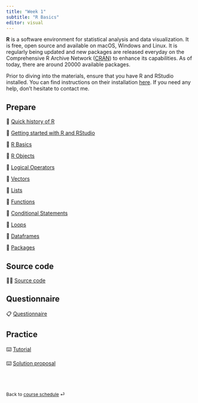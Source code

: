 ```yaml
---
title: "Week 1"
subtitle: "R Basics"
editor: visual
---
```


**R** is a software environment for statistical analysis and data visualization. It is free, open source and available on macOS, Windows and Linux. It is regularly being updated and new packages are released everyday on the Comprehensive R Archive Network ([CRAN](https://cloud.r-project.org/web/packages/available_packages_by_date.html)) to enhance its capabilities. As of today, there are around $20000$ available packages.

Prior to diving into the materials, ensure that you have R and RStudio installed. You can find instructions on their installation [here](/information/faq.qmd). If you need any help, don't hesitate to contact me.


## Prepare

📖 [Quick history of R](/contents/week-1/00_History_of_R.qmd)

📖 [Getting started with R and RStudio](/contents/week-1/01_Getting_Started.qmd)

📖 [R Basics](/contents/week-1/01_R_Basics.qmd)

📖 [R Objects](/contents/week-1/02_R_Objects.qmd)

📖 [Logical Operators](/contents/week-1/03_Logical_Ops.qmd)

📖 [Vectors](/contents/week-1/04_Vectors.qmd)

📖 [Lists](/contents/week-1/05_Lists.qmd)

📖 [Functions](/contents/week-1/06_Functions.qmd)

📖 [Conditional Statements](/contents/week-1/07_If_Else.qmd)

📖 [Loops](/contents/week-1/08_Loops.qmd)

📖 [Dataframes](/contents/week-1/09_Dataframes.qmd)

📖 [Packages](/contents/week-1/10_Packages.qmd)

## Source code

🧑‍💻 [Source code](/contents/week-1/source/all_code_chunks.R)

## Questionnaire

📋 [Questionnaire](/questionnaire/qcm-week-1.qmd)

## Practice

⌨️ [Tutorial](/labs/lab-week-1.qmd)

⌨️ [Solution proposal](/labs/solutions/week-1.R)

<br><br>

::: {style="font-size: 0.875em;"}
Back to [course schedule](/ "Course schedule") ⏎
:::